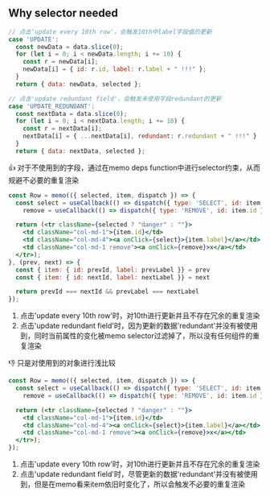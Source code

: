 
<Meta title="Practices/why-selector-needed" />

## Why selector needed

```jsx
// 点击'update every 10th row'，会触发10th中label字段值的更新
case 'UPDATE':
  const newData = data.slice(0);
  for (let i = 0; i < newData.length; i += 10) {
    const r = newData[i];
    newData[i] = { id: r.id, label: r.label + " !!!" };
  }
  return { data: newData, selected };

// 点击'update redundant field'，会触发未使用字段redundant的更新
case 'UPDATE_REDUNDANT':
  const nextData = data.slice(0);
  for (let i = 0; i < nextData.length; i += 10) {
    const r = nextData[i];
    nextData[i] = { ...nextData[i], redundant: r.redundant + " !!!" }
  }
  return { data: nextData, selected };
```

&#128077; 对于不使用到的字段，通过在memo deps function中进行selector约束，从而规避不必要的重复渲染

```jsx
const Row = memo(({ selected, item, dispatch }) => {
  const select = useCallback(() => dispatch({ type: 'SELECT', id: item.id }), [item.id]),
    remove = useCallback(() => dispatch({ type: 'REMOVE', id: item.id }), [item.id]);

  return (<tr className={selected ? "danger" : ""}>
    <td className="col-md-1">{item.id}</td>
    <td className="col-md-4"><a onClick={select}>{item.label}</a></td>
    <td className="col-md-1 remove"><a onClick={remove}>x</a></td>
  </tr>);
}, (prev, next) => {
  const { item: { id: prevId, label: prevLabel }} = prev
  const { item: { id: nextId, label: nextLabel }} = next

  return prevId === nextId && prevLabel === nextLabel
});
```

1. 点击'update every 10th row'时，对10th进行更新并且不存在冗余的重复渲染
2. 点击'update redundant field'时，因为更新的数据'redundant'并没有被使用到，同时当前属性的变化被memo selector过滤掉了，所以没有任何组件的重复渲染

<Good />

&#128078; 只是对使用到的对象进行浅比较

```jsx
const Row = memo(({ selected, item, dispatch }) => {
  const select = useCallback(() => dispatch({ type: 'SELECT', id: item.id }), [item.id]),
    remove = useCallback(() => dispatch({ type: 'REMOVE', id: item.id }), [item.id]);

  return (<tr className={selected ? "danger" : ""}>
    <td className="col-md-1">{item.id}</td>
    <td className="col-md-4"><a onClick={select}>{item.label}</a></td>
    <td className="col-md-1 remove"><a onClick={remove}>x</a></td>
  </tr>);
});
```
1. 点击'update every 10th row'时，对10th进行更新并且不存在冗余的重复渲染
2. 点击'update redundant field'时，尽管更新的数据'redundant'并没有被使用到，但是在memo看来item依旧时变化了，所以会触发不必要的重复渲染

<Bad />